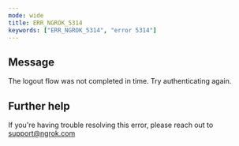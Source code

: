 ```yaml
---
mode: wide
title: ERR_NGROK_5314
keywords: ["ERR_NGROK_5314", "error 5314"]
---
```


## Message

The logout flow was not completed in time. Try authenticating again.

## Further help

If you're having trouble resolving this error, please reach out to [support@ngrok.com](mailto:support@ngrok.com?subject=Help%20with%20ERR_NGROK_5314)
